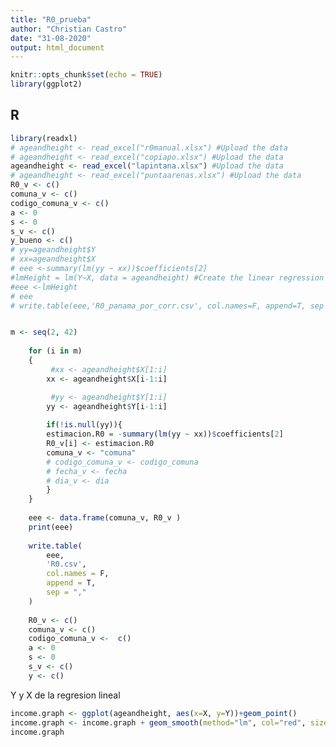 ```yaml
---
title: "R0_prueba"
author: "Christian Castro"
date: "31-08-2020"
output: html_document
---
```


```r
knitr::opts_chunk$set(echo = TRUE)
library(ggplot2)
```

## R

```r
library(readxl)
# ageandheight <- read_excel("r0manual.xlsx") #Upload the data
# ageandheight <- read_excel("copiapo.xlsx") #Upload the data
ageandheight <- read_excel("lapintana.xlsx") #Upload the data
# ageandheight <- read_excel("puntaarenas.xlsx") #Upload the data
R0_v <- c()
comuna_v <- c()
codigo_comuna_v <- c()
a <- 0
s <- 0
s_v <- c()
y_bueno <- c()
# yy=ageandheight$Y
# xx=ageandheight$X
# eee <-summary(lm(yy ~ xx))$coefficients[2]
#lmHeight = lm(Y~X, data = ageandheight) #Create the linear regression
#eee <-lmHeight
# eee
# write.table(eee,'R0_panama_por_corr.csv', col.names=F, append=T, sep = ",")


m <- seq(2, 42)
    
    for (i in m)
    {        
         #xx <- ageandheight$X[1:i]
        xx <- ageandheight$X[i-1:i]

         #yy <- ageandheight$Y[1:i]
        yy <- ageandheight$Y[i-1:i]
        
        if(!is.null(yy)){
        estimacion.R0 = -summary(lm(yy ~ xx))$coefficients[2]
        R0_v[i] <- estimacion.R0
        comuna_v <- "comuna"
        # codigo_comuna_v <- codigo_comuna
        # fecha_v <- fecha
        # dia_v <- dia
        }
    }
    
    eee <- data.frame(comuna_v, R0_v )
    print(eee)
    
    write.table(
        eee,
        'R0.csv',
        col.names = F,
        append = T,
        sep = ","
    )
    
    R0_v <- c()
    comuna_v <- c()
    codigo_comuna_v <-  c()
    a <- 0
    s <- 0
    s_v <- c()
    y <- c()

```
Y y X de la regresion lineal

```r

income.graph <- ggplot(ageandheight, aes(x=X, y=Y))+geom_point()
income.graph <- income.graph + geom_smooth(method="lm", col="red", size = 0.5)
income.graph

```





